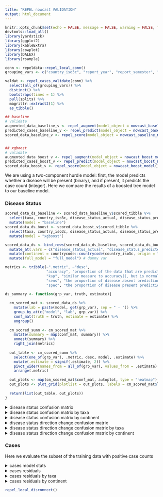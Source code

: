 ```yaml
---
title: "REPEL nowcast VALIDATION"
output: html_document
---
```


```r
knitr::opts_chunk$set(echo = FALSE, message = FALSE, warning = FALSE, fig.width = 10, fig.height = 10)
devtools::load_all()
library(yardstick)
library(ggplot2)
library(kableExtra)
library(cowplot)
library(DALEX)
library(rsample)

conn <- repeldata::repel_local_conn()
grouping_vars <- c("country_iso3c", "report_year", "report_semester", "disease", "disease_population", "taxa")

valdat <- repel_cases_validate(conn) %>%
  select(all_of(grouping_vars)) %>%
  distinct() %>% 
  bootstraps(times = 1) %>% 
  pull(splits) %>% 
  magrittr::extract2(1) %>% 
  as_tibble()
```

```r

## baseline
# validate
augmented_data_baseline_v <- repel_augment(model_object = nowcast_baseline_model(), conn = conn, newdata = valdat)
predicted_cases_baseline_v <- repel_predict(model_object = nowcast_baseline_model(), newdata = augmented_data_baseline_v)
scored_data_baseline_v <- repel_score(model_object = nowcast_baseline_model(), augmented_data = augmented_data_baseline_v, predicted_cases = predicted_cases_baseline_v)


## xgboost
# validate
augmented_data_boost_v <- repel_augment(model_object = nowcast_boost_model(), conn = conn, newdata = valdat)
predicted_cases_boost_v <- repel_predict(model_object = nowcast_boost_model(), newdata = augmented_data_boost_v)
scored_data_boost_v <- repel_score(model_object = nowcast_boost_model(), augmented_data = augmented_data_boost_v, predicted_cases = predicted_cases_boost_v)

```

We are using a two-component hurdle model: first, the model predicts whether a disease will be present (binary), and if present, it predicts the case count (integer). Here we compare the results of a boosted tree model to our baseline model.

### Disease Status
```r
scored_data_ds_baseline <- scored_data_baseline_v$scored_tibble %>% 
  select(taxa, country_iso3c, disease_status_actual, disease_status_predicted, disease_status_dirchange_actual, disease_status_dirchange_predicted) %>% 
  mutate(model = "baseline")
scored_data_ds_boost <- scored_data_boost_v$scored_tibble %>% 
  select(taxa, country_iso3c, disease_status_actual, disease_status_predicted, disease_status_dirchange_actual, disease_status_dirchange_predicted) %>% 
  mutate(model = "xgboost")

scored_data_ds <- bind_rows(scored_data_ds_baseline, scored_data_ds_boost) %>% 
  mutate_at(.vars = c("disease_status_actual", "disease_status_predicted", "disease_status_dirchange_actual", "disease_status_dirchange_predicted"), as.factor) %>% 
  mutate(continent = countrycode::countrycode(country_iso3c, origin = "iso3c", destination = "continent")) %>% 
  mutate(full_model = "full_model") # dummy var

metrics <- tribble(~".metric", ~"desc",
                   "accuracy", "proportion of the data that are predicted correctly",
                   "kap", "similar measure to accuracy(), but is normalized by the accuracy that would be expected by chance alone and is very useful when one or more classes have large frequency distributions.",
                   "sens", "the proportion of disease absent predictions out of the number of events which were actually absent",
                   "spec", "the proportion of disease present predictions out of the number of events which were actually present")

ds_summary <- function(grp_var, truth, estimate){
  
  cm_scored_mat <- scored_data_ds %>% 
    mutate(lab = paste(model, get(grp_var), sep = " - ")) %>% 
    group_by_at(c("model", "lab", grp_var)) %>% 
    conf_mat(truth = truth, estimate = estimate) %>% 
    ungroup()
  
  cm_scored_summ <- cm_scored_mat %>% 
    mutate(summary = map(conf_mat, summary)) %>% 
    unnest(summary) %>% 
    right_join(metrics)
  
  out_table <- cm_scored_summ %>% 
    select(one_of(grp_var), .metric, desc, model, .estimate) %>% 
    mutate(.estimate = signif(.estimate, 2)) %>% 
    pivot_wider(names_from = all_of(grp_var), values_from = .estimate) %>% 
    arrange(.metric)
  
  out_plots <- map(cm_scored_mat$conf_mat, autoplot, type = "heatmap")
  out_plots <- plot_grid(plotlist = out_plots, labels = cm_scored_mat$lab, label_size = 8)
  
  return(list(out_table, out_plots))
}

```

<details>
<summary>disease status confusion matrix</summary>
```r
out_full_model <- ds_summary("full_model", truth = "disease_status_actual", estimate = "disease_status_predicted")
out_full_model[[1]]  %>% 
  kbl() %>% 
  collapse_rows(columns = 1:2, valign = "middle") %>% 
  kable_styling() 
out_full_model[[2]]
```
</details>

<details>
<summary>disease status confusion matrix by taxa</summary>
```r
out_full_model_taxa <- ds_summary("taxa",  truth = "disease_status_actual", estimate = "disease_status_predicted")
out_full_model_taxa[[1]] %>% 
  select(-desc) %>% 
  kbl() %>% 
  collapse_rows(columns = 1, valign = "middle") %>% 
  kable_styling() 
out_full_model_taxa[[2]]
```
</details>

<details>
<summary>disease status confusion matrix by continent</summary>
```r
out_full_model_continent <- ds_summary("continent",  truth = "disease_status_actual", estimate = "disease_status_predicted")
out_full_model_continent[[1]]  %>% 
  select(-desc) %>% 
  kbl() %>% 
  collapse_rows(columns = 1, valign = "middle") %>% 
  kable_styling() 
out_full_model_continent[[2]]
```
</details>

<details>
<summary>disease status direction change confusion matrix</summary>
```r
out_full_model_dc <- ds_summary("full_model", truth = "disease_status_dirchange_actual", estimate = "disease_status_dirchange_predicted")
out_full_model_dc[[1]]  %>% 
  filter(! .metric %in% c("sens", "spec")) %>% 
  kbl() %>% 
  collapse_rows(columns = 1:2, valign = "middle") %>% 
  kable_styling() 
out_full_model_dc[[2]]
```
Note there are baseline cases where disease status is positive but cases are NA, which are imputed in the model as 0. 
</details>

<details>
<summary>disease status direction change confusion matrix by taxa</summary>
```r
out_taxa_dc <- ds_summary("taxa", truth = "disease_status_dirchange_actual", estimate = "disease_status_dirchange_predicted")
out_taxa_dc[[1]]  %>% 
  filter(! .metric %in% c("sens", "spec")) %>% 
  select(-desc) %>% 
  kbl() %>% 
  collapse_rows(columns = 1, valign = "middle") %>% 
  kable_styling() 
out_taxa_dc[[2]]
```
</details>

<details>
<summary>disease status direction change confusion matrix by continent</summary>
```r
out_continent_dc <- ds_summary("continent", truth = "disease_status_dirchange_actual", estimate = "disease_status_dirchange_predicted")
out_continent_dc[[1]]  %>% 
  filter(! .metric %in% c("sens", "spec")) %>% 
  select(-desc) %>% 
  kbl() %>% 
  collapse_rows(columns = 1, valign = "middle") %>% 
  kable_styling() 
out_continent_dc[[2]]
```
</details>

### Cases
Here we evaluate the subset of the training data with positive case counts

<details>
<summary>cases model stats</summary>
```r
scored_data_cs_baseline <- scored_data_baseline_v$scored_tibble %>%
  select(disease, taxa, country_iso3c, cases_actual, cases_predicted, cases_dirchange_actual, cases_dirchange_predicted, cases_error) %>%
  mutate(model = "baseline") %>%
  drop_na(cases_actual)
scored_data_cs_boost <- scored_data_boost_v$scored_tibble%>%
  select(disease, taxa, country_iso3c, cases_actual, cases_predicted, cases_dirchange_actual, cases_dirchange_predicted, cases_error) %>%
  mutate(model = "xgboost") %>%
  drop_na(cases_actual)

scored_data_cs <- bind_rows(scored_data_cs_baseline, scored_data_cs_boost) %>%
  mutate(continent = countrycode::countrycode(country_iso3c, origin = "iso3c", destination = "continent")) %>%
  mutate(full_model = "full_model") # dummy var

scored_data_cs %>%
  group_by(model) %>%
  yardstick::metrics(truth = cases_actual, estimate = cases_predicted)
```
</details>

<details>
<summary>cases residuals</summary>
```r
scored_data_cs %>%
  ggplot(., aes(x = cases_actual, y = cases_predicted, color = log10(cases_error))) +
  geom_point(alpha = 0.5) +
  facet_wrap(model ~ .) +
  scale_y_log10(limits = c(1, max(c(scored_data_cs$cases_actual, scored_data_cs$cases_predicted)))) +
  scale_x_log10(limits = c(1, max(c(scored_data_cs$cases_actual, scored_data_cs$cases_predicted)))) +
  scale_color_viridis_c() +
  theme_bw()
```
</details>

<details>
<summary>cases residuals by taxa</summary>
```r
scored_data_cs %>%
  ggplot(., aes(x = cases_actual, y = cases_predicted, color = log10(cases_error))) +
  geom_point(alpha = 0.5) +
  facet_grid(model ~ taxa) +
  scale_y_log10(limits = c(1, max(c(scored_data_cs$cases_actual, scored_data_cs$cases_predicted)))) +
  scale_x_log10(limits = c(1, max(c(scored_data_cs$cases_actual, scored_data_cs$cases_predicted)))) +
  scale_color_viridis_c() +
  theme_bw()
```
</details>

<details>
<summary>cases residuals by continent</summary>
```r
scored_data_cs %>%
  ggplot(., aes(x = cases_actual, y = cases_predicted, color = log10(cases_error))) +
  geom_point(alpha = 0.5) +
  facet_grid(model ~ continent) +
  scale_y_log10(limits = c(1, max(c(scored_data_cs$cases_actual, scored_data_cs$cases_predicted)))) +
  scale_x_log10(limits = c(1, max(c(scored_data_cs$cases_actual, scored_data_cs$cases_predicted)))) +
  scale_color_viridis_c() +
  theme_bw()
```
</details>

```r
repel_local_disconnect()
```

